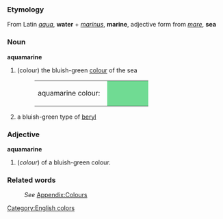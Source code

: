 {{wikipedia}}
===Etymology===
From Latin ''[[aqua]]'', '''water''' + ''[[marinus]]'', '''marine''', adjective form from ''[[mare]]'', '''sea'''



===Noun===
'''aquamarine'''

#(colour) the bluish-green [[colour]] of the sea
#:<table><tr><td>aquamarine colour: &nbsp;</td><td bgcolor="#70DB93" width="80">&nbsp; </td></tr></table>
#a bluish-green type of [[beryl]]

===Adjective===
'''aquamarine'''

# (''colour'') of a bluish-green colour.



===Related words===
:''See'' [[Wiktionary_Appendix:Colours|Appendix:Colours]]
[[Category:English colors]]